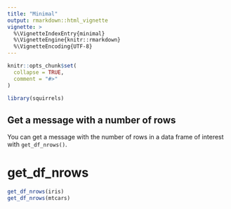 ```yaml
---
title: "Minimal"
output: rmarkdown::html_vignette
vignette: >
  %\VignetteIndexEntry{minimal}
  %\VignetteEngine{knitr::rmarkdown}
  %\VignetteEncoding{UTF-8}
---
```


```r
knitr::opts_chunk$set(
  collapse = TRUE,
  comment = "#>"
)
```

```r
library(squirrels)
```

<!-- WARNING - This vignette is generated by {fusen} from dev/flat_first.Rmd: do not edit by hand -->

<!--
 You need to run the 'description' chunk in the '0-dev_history.Rmd' file before continuing your code there.
-->


## Get a message with a number of rows

You can get a message with the number of rows in a data frame of interest with `get_df_nrows()`.


# get_df_nrows

    

  

```r
get_df_nrows(iris)
get_df_nrows(mtcars)
```

  

